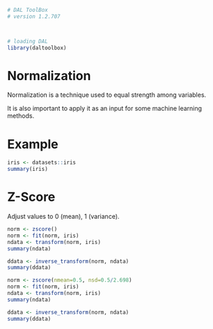 ```r
# DAL ToolBox
# version 1.2.707



# loading DAL
library(daltoolbox) 
```

# Normalization

Normalization is a technique used to equal strength among variables. 

It is also important to apply it as an input for some machine learning methods. 

# Example

```r
iris <- datasets::iris  
summary(iris)
```

# Z-Score

Adjust values to 0 (mean), 1 (variance).

```r
norm <- zscore()
norm <- fit(norm, iris)
ndata <- transform(norm, iris)
summary(ndata)

ddata <- inverse_transform(norm, ndata)
summary(ddata)
```

```r
norm <- zscore(nmean=0.5, nsd=0.5/2.698)
norm <- fit(norm, iris)
ndata <- transform(norm, iris)
summary(ndata)
```

```r
ddata <- inverse_transform(norm, ndata)
summary(ddata)
```

